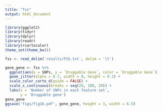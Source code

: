 ```yaml
---
title: "fss"
output: html_document
---
```


```r
library(ggplot2)
library(tidyr)
library(dplyr)
library(readr)
library(rcartocolor)
theme_set(theme_bw())
```

```r
fss <- read_delim('results/FSS.txt', delim = '\t')
```

```r
gene_gene <- fss %>% 
  ggplot(aes(x = SNPs, y = `Druggable Gene`, color = `Druggable Gene`)) +
  geom_jitter(alpha = 0.7, width = 0, height = 0.1) +
  scale_color_carto_d(guide = FALSE) +
  scale_x_continuous(breaks = seq(20, 100, 20)) +
  labs(x = 'Number of SNPs in each feature set',
       y = 'Druggable gene') 
gene_gene
ggsave('figs/fig1b.pdf', gene_gene, height = 3, width = 6.5)
```

